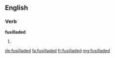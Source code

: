 ==English==

===Verb===
'''fusilladed'''

# {{past of|fusillade}}

[[de:fusilladed]]
[[fa:fusilladed]]
[[fr:fusilladed]]
[[mg:fusilladed]]